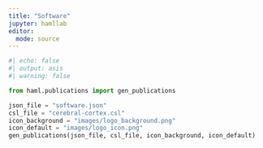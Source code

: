 ```yaml
---
title: "Software"
jupyter: hamllab
editor: 
  mode: source
---
```


```python
#| echo: false
#| output: asis
#| warning: false

from haml.publications import gen_publications

json_file = "software.json"
csl_file = "cerebral-cortex.csl"
icon_background = "images/logo_background.png"
icon_default = "images/logo_icon.png"
gen_publications(json_file, csl_file, icon_background, icon_default)
```
